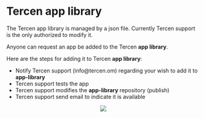 # Tercen app library

The Tercen app library is managed by a json file. Currently Tercen support is the only authorized to modify it.

Anyone can request an app be added to the Tercen __app library__.

Here are the steps for adding it to Tercen __app library__:

* Notify Tercen support (info@tercen.om) regarding your wish to add it to __app-library__
* Tercen support tests the app
* Tercen support modifies the __app-library__ repository (publish)
* Tercen support send email to indicate it is available

<center>![](images/apps.png)</center>
